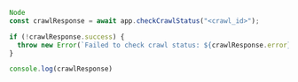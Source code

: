 ```js
Node
const crawlResponse = await app.checkCrawlStatus("<crawl_id>");

if (!crawlResponse.success) {
  throw new Error(`Failed to check crawl status: ${crawlResponse.error}`)
}

console.log(crawlResponse)
```